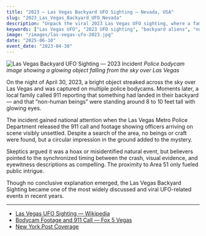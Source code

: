 ```yaml
---
title: "2023 — Las Vegas Backyard UFO Sighting — Nevada, USA"
slug: "2023_Las_Vegas_Backyard_UFO_Nevada"
description: "Unpack the viral 2023 Las Vegas UFO sighting, where a family reported non-human entities in their backyard after a mysterious crash — a case amplified by police bodycam footage and media frenzy."
keywords: ["Las Vegas UFO", "2023 UFO sighting", "backyard aliens", "non-human entities", "Las Vegas crash", "UFO viral video", "police bodycam UFO", "Nevada UFO", "Area 51 proximity", "UFO landing report"]
image: "/images/las-vegas-ufo-2023.jpg"
date: "2025-06-10"
event_date: "2023-04-30"
---
```


![Las Vegas Backyard UFO Sighting — 2023 Incident](/images/las-vegas-ufo-2023.jpg)
*Police bodycam image showing a glowing object falling from the sky over Las Vegas*

On the night of April 30, 2023, a bright object streaked across the sky over Las Vegas and was captured on multiple police bodycams. Moments later, a local family called 911 reporting that something had landed in their backyard — and that “non-human beings” were standing around 8 to 10 feet tall with glowing eyes.

The incident gained national attention when the Las Vegas Metro Police Department released the 911 call and footage showing officers arriving on scene visibly unsettled. Despite a search of the area, no beings or craft were found, but a circular impression in the ground added to the mystery.

Skeptics argued it was a hoax or misidentified natural event, but believers pointed to the synchronized timing between the crash, visual evidence, and eyewitness descriptions as compelling. The proximity to Area 51 only fueled public intrigue.

Though no conclusive explanation emerged, the Las Vegas Backyard Sighting became one of the most widely discussed and viral UFO-related events in recent years.

---

- [Las Vegas UFO Sighting — Wikipedia](https://en.wikipedia.org/wiki/2023_Las_Vegas_UFO_sighting)
- [Bodycam Footage and 911 Call — Fox 5 Vegas](https://www.fox5vegas.com/2023/06/09/las-vegas-family-says-ufo-landed-yard/)
- [New York Post Coverage](https://nypost.com/2023/06/08/las-vegas-fa)
